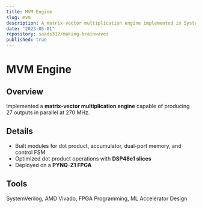 ```yaml
---
title: MVM Engine
slug: mvm
description: A matrix-vector multiplication engine implemented in SystemVerilog and deployed on FPGA.
date: "2023-05-01"
repository: saads312/making-brainwaves
published: true
---
```


# MVM Engine

## Overview
Implemented a **matrix-vector multiplication engine** capable of producing 27 outputs in parallel at 270 MHz.

## Details
- Built modules for dot product, accumulator, dual-port memory, and control FSM  
- Optimized dot product operations with **DSP48e1 slices**  
- Deployed on a **PYNQ-Z1 FPGA**

## Tools
SystemVerilog, AMD Vivado, FPGA Programming, ML Accelerator Design
